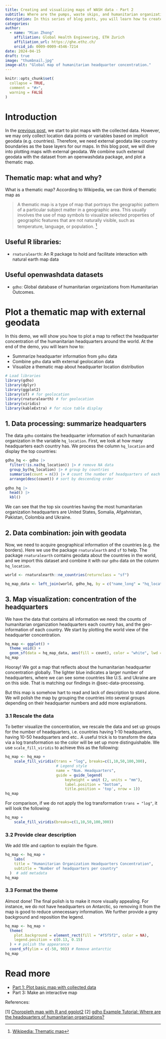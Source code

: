 ```yaml
---
title: Creating and visualizing maps of WASH data - Part 2
subtitle: Where are the pumps, waste skips, and humanitarian organizations?
description: In this series of blog posts, you will learn how to create maps with your geospatial data or plot a map with the help of external geospatial data.
categories:
author: 
  - name: "Mian Zhong"
    affiliation: Global Health Engineering, ETH Zurich
    affiliation_url: https://ghe.ethz.ch/
    orcid_id: 0009-0009-4546-7214
date: 2024-04-15
draft: true
image: "thumbnail.jpg"
image-alt: "Global map of humanitarian headquarter concentration."
---
```


```r
knitr::opts_chunk$set(
  collapse = TRUE,
  comment = "#>",
  warning = FALSE
)
```

# Introduction

In the [previous post](https://openwashdata.org/pages/blog/posts/2024-03-01-create-map-part-1/), we start to plot maps with the collected data. However, we may only collect location data points or variables based on implicit geodata (e.g. countries). Therefore, we need external geodata like country boundaries as the base layers for our maps. In this blog post, we will dive into plotting maps with external geodata. We combine such external geodata with the dataset from an openwashdata package, and plot a thematic map.

## Thematic map: what and why?

What is a thematic map? According to Wikipedia, we can think of thematic map as

> A thematic map is a type of map that portrays the geographic pattern of a particular subject matter in a geographic area. This usually involves the use of map symbols to visualize selected properties of geographic features that are not naturally visible, such as temperature, language, or population. [^1]

[^1]: [Wikipedia: Thematic map](https://en.wikipedia.org/wiki/Thematic_map)

## Useful R libraries:

-   `rnaturalearth`: An R package to hold and facilitate interaction with natural earth map data

## Useful openwashdata datasets

-   `gdho`: Global database of humanitarian organizations from Humanitarian Outcomes.

# Plot a thematic map with external geodata

In this demo, we will show you how to plot a map to reflect the headquarter concentration of the humanitarian headquarters around the world. At the end of the demo, you will learn how to:

-   Summarize headquarter information from `gdho` data
-   Combine `gdho` data with external geolocation data
-   Visualize a thematic map about headquarter location distribution

```r
# Load libraries
library(gdho)
library(dplyr)
library(ggplot2)
library(sf) # for geolocation 
library(rnaturalearth) # for geolocation 
library(viridis)  
library(kableExtra) # for nice table display
```

## 1. Data processing: summarize headquarters {#sec-data-processing}

The data `gdho` contains the headquarter information of each humanitarian organization in the variable `hq_location`. First, we look at how many headquarters each country has. We process the column `hq_location` and display the top countries:

```r
gdho_hq <- gdho |>
  filter(!is.na(hq_location)) |> # remove NA data 
  group_by(hq_location) |> # group by countries
  summarise(count = n()) |> # count the number of headquarters of each country
  arrange(desc(count)) # sort by descending order
  
gdho_hq |>
  head() |>
  kbl()
```

We can see that the top six countries having the most humanitarian organization headquarters are United States, Somalia, Afgahnistan, Pakistan, Colombia and Ukraine.

## 2. Data combination: join with geodata

Now, we need to acquire geographical information of the countries (e.g. the borders). Here we use the package `rnaturalearth` and `sf` to help. The package `rnaturalearth` contains geodata about the countries in the world, and we import this dataset and combine it with our `gdho` data on the column `hq_location`.

```r
world <- rnaturalearth::ne_countries(returnclass = "sf")

hq_map_data <- left_join(world, gdho_hq, by = c("name_long" = "hq_location"))
```

## 3. Map visualization: concentration of the headquarters

We have the data that contains all information we need: the counts of humanitarian organization headquarters each country has, and the geo-information of each country. We start by plotting the world view of the headquarter concentration.

```r
hq_map <- ggplot() +
  theme_void() +
  geom_sf(data = hq_map_data, aes(fill = count), color = "white", lwd = 0)  # plot map
hq_map
```

Hooray! We got a map that reflects about the humanitarian headquarter concentration globally. The lighter blue indicates a larger number of headquarters, where we can see some countries like U.S. and Ukraine are on this side. That is matching our findings in @sec-data-processing.

But this map is somehow hart to read and lack of description to stand alone. We will polish the map by grouping the countries into several groups depending on their headquarter numbers and add more explanations.

### 3.1 Rescale the data
To better visualize the concentration, we rescale the data and set up groups for the number of headquarters, i.e. countries having 1-10 headquarters, having 10-50 headquarters and etc.. A useful trick is to transform the data via a log transformation so the color will be set up more distinguishable. We use `scale_fill_viridis` to achieve this as the following:
```r
hq_map <- hq_map +
    scale_fill_viridis(trans = "log", breaks=c(1,10,50,100,300), 
                       # Legend style
                       name = "Num. Headquarters",
                       guide = guide_legend(
                           keyheight = unit (2, units = "mm"),
                           label.position = "bottom", 
                           title.position = 'top', nrow = 1))
hq_map
```

For comparison, if we do not apply the log transformation `trans = "log"`, it will look the following:
```r
hq_map +
    scale_fill_viridis(breaks=c(1,10,50,100,300))
```

### 3.2 Provide clear description
We add title and caption to explain the figure.
```r
hq_map <- hq_map +
    labs(
    title = "Humanitarian Organization Headquarters Concentration",
    subtitle = "Number of headquarters per country"
  )  # add metadata
hq_map
```

### 3.3 Format the theme
Almost done! The final polish is to make it more visually appealing. For instance, we do not have headquarters on Antarctic, so removing it from the map is good to reduce unnecessary information. We further provide a grey background and reposition the legend.
```r
hq_map <- hq_map +
  theme(
    plot.background = element_rect(fill = "#f5f5f2", color = NA),
    legend.position = c(0.13, 0.15)
  ) + # polish the appearance
  coord_sf(ylim = c(-50, 90)) # Remove antarctic
hq_map
```

# Read more
- [Part 1: Plot basic map with collected data](https://openwashdata.org/pages/blog/posts/2024-03-01-create-map-part-1/#plot-map-with-collected-data)
- Part 3: Make an interactive map

References:

\[1\] [Choropleth map with R and ggplot2](https://r-graph-gallery.com/327-chloropleth-map-from-geojson-with-ggplot2.html)
\[2\] [gdho Example Tutorial: Where are the headquarters of humanitarian organizations?](https://openwashdata.github.io/gdho/articles/examples.html)